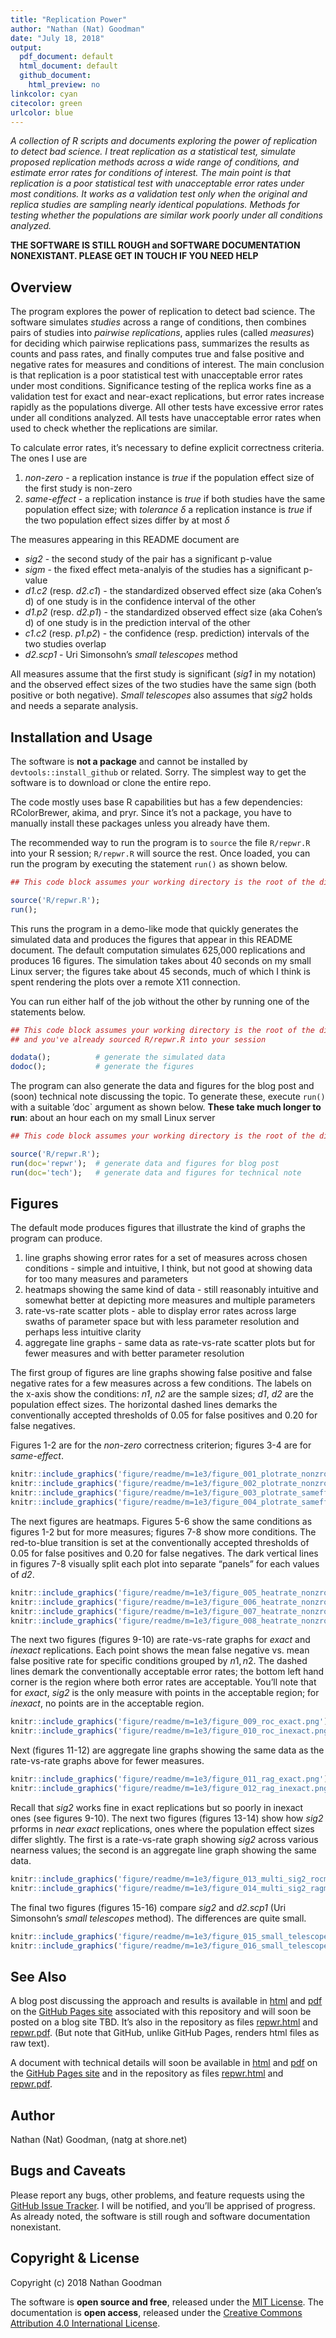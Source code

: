 ```yaml
---
title: "Replication Power"
author: "Nathan (Nat) Goodman"
date: "July 18, 2018"
output:
  pdf_document: default
  html_document: default
  github_document:
    html_preview: no
linkcolor: cyan
citecolor: green
urlcolor: blue
---
```

<!-- README.md is generated from README.Rmd. Please edit that file -->

*A collection of R scripts and documents exploring the power of replication to detect bad science. I treat replication as a statistical test, simulate proposed replication methods across a wide range of conditions, and estimate error rates for conditions of interest. The main point is that replication is a poor statistical test with unacceptable error rates under most conditions. It works as a validation test only when the original and replica studies are sampling nearly identical populations. Methods for testing whether the populations are similar work poorly under all conditions analyzed.*

**THE SOFTWARE IS STILL ROUGH and SOFTWARE DOCUMENTATION NONEXISTANT. PLEASE GET IN TOUCH IF YOU NEED HELP**

## Overview

The program explores the power of replication to detect bad science. The software simulates *studies* across a range of conditions, then combines pairs of studies into *pairwise replications*, applies rules (called *measures*) for deciding which pairwise replications pass, summarizes the results as counts and pass rates, and finally computes true and false positive and negative rates for measures and conditions of interest. The main conclusion is that replication is a poor statistical test with unacceptable error rates under most conditions. Significance testing of the replica works fine as a validation test for exact and near-exact replications, but error rates increase rapidly as the populations diverge. All other tests have excessive error rates under all conditions analyzed. All tests have unacceptable error rates when used to check whether the replications are similar.

To calculate error rates, it's necessary to define explicit correctness criteria.  The ones I use are

1. *non-zero* - a replication instance is *true* if the population effect size of the first study is non-zero
2. *same-effect* - a replication instance is *true* if both studies have the same population effect size; with *tolerance* $\delta$ a replication instance is *true* if the two population effect sizes differ by at most $\delta$

The measures appearing in this README document are

- *sig2* - the second study of the pair has a significant p-value
- *sigm* - the fixed effect meta-analyis of the studies has a significant p-value
- *d1.c2* (resp. *d2.c1*) - the standardized observed effect size (aka Cohen's d) of one study is in the confidence interval of the other 
- *d1.p2* (resp. *d2.p1*) - the standardized observed effect size (aka Cohen's d) of one study is in the prediction interval of the other 
- *c1.c2* (resp. *p1.p2*) - the confidence (resp. prediction) intervals of the two studies overlap
- *d2.scp1* - Uri Simonsohn's *small telescopes* method

All measures assume that the first study is significant (*sig1* in my notation) and the observed effect sizes of the two studies have the same sign (both positive or both negative). *Small telescopes* also assumes that *sig2* holds and needs a separate analysis.

## Installation and Usage

The software is **not a package** and cannot be installed by `devtools::install_github` or related. Sorry. The simplest way to get the software is to download or clone the entire repo.

The code mostly uses base R capabilities but has a few dependencies: RColorBrewer, akima, and pryr. Since it's not a package, you have to manually install these packages unless you already have them.

The recommended way to run the program is to `source` the file `R/repwr.R` into your R session; `R/repwr.R` will source the rest. Once loaded, you can run the program by executing the statement `run()`  as shown below.

``` r
## This code block assumes your working directory is the root of the distribution.

source('R/repwr.R');
run();
```

This runs the program in a demo-like mode that quickly generates the simulated data and produces the figures that appear in this README document. The default computation simulates 625,000 replications and produces 16 figures. The simulation takes about 40 seconds on my small Linux server; the figures take about 45 seconds, much of which I think is spent rendering the plots over a remote X11 connection.  

You can run either half of the job without the other by running one of the statements below.

``` r
## This code block assumes your working directory is the root of the distribution
## and you've already sourced R/repwr.R into your session

dodata();          # generate the simulated data
dodoc();           # generate the figures
```

The program can also generate the data and figures for the blog post and (soon) technical note discussing the topic.  To generate these, execute `run()` with a suitable 'doc` argument as shown below.  **These take much longer to run**: about an hour each on my small Linux server

``` r
## This code block assumes your working directory is the root of the distribution.

source('R/repwr.R');
run(doc='repwr');  # generate data and figures for blog post
run(doc='tech');   # generate data and figures for technical note
```

## Figures

The default mode produces figures that illustrate the kind of graphs the program can produce.

1. line graphs showing error rates for a set of measures across chosen conditions - simple and intuitive, I think, but not good at showing data for too many measures and parameters
2. heatmaps showing the same kind of data - still reasonably intuitive and somewhat better at depicting more measures and multiple parameters
3. rate-vs-rate scatter plots - able to display error rates across large swaths of parameter space but with less parameter resolution and perhaps less intuitive clarity
4. aggregate line graphs - same data as rate-vs-rate scatter plots but for fewer measures and with better parameter resolution

The first group of figures are line graphs showing false positive and false negative rates for a few measures across a few conditions. The labels on the x-axis show the conditions: *n1*, *n2* are the sample sizes; *d1*, *d2* are the population effect sizes. The horizontal dashed lines demarks the conventionally accepted thresholds of 0.05 for false positives and 0.20 for false negatives.

Figures 1-2 are for the *non-zero* correctness criterion; figures 3-4 are for *same-effect*.

```r
knitr::include_graphics('figure/readme/m=1e3/figure_001_plotrate_nonzro_fpr.png');
knitr::include_graphics('figure/readme/m=1e3/figure_002_plotrate_nonzro_fnr.png');
knitr::include_graphics('figure/readme/m=1e3/figure_003_plotrate_sameff_fpr.png');
knitr::include_graphics('figure/readme/m=1e3/figure_004_plotrate_sameff_fnr.png');
```

The next figures are heatmaps. Figures 5-6 show the same conditions as figures 1-2 but for more measures; figures 7-8 show more conditions. 
The red-to-blue transition is set at the conventionally accepted thresholds of 0.05 for false positives and 0.20 for false negatives. The  dark vertical lines in figures 7-8 visually split each plot into separate "panels" for each values of *d2*.

```r
knitr::include_graphics('figure/readme/m=1e3/figure_005_heatrate_nonzro_fpr.png');
knitr::include_graphics('figure/readme/m=1e3/figure_006_heatrate_nonzro_fnr.png');
knitr::include_graphics('figure/readme/m=1e3/figure_007_heatrate_nonzro_fpr_multi.png');
knitr::include_graphics('figure/readme/m=1e3/figure_008_heatrate_nonzro_fnr_multi.png');
```

The next two figures (figures 9-10) are rate-vs-rate graphs for *exact* and *inexact* replications. Each point shows the mean false negative vs. mean false positive rate for specific conditions grouped by $n1,n2$. The dashed lines demark the conventionally acceptable error rates; the bottom left hand corner is the region where both error rates are acceptable. You'll note that for *exact*, *sig2* is the only measure with points in the acceptable region; for *inexact*, no points are in the acceptable region.

```r
knitr::include_graphics('figure/readme/m=1e3/figure_009_roc_exact.png');
knitr::include_graphics('figure/readme/m=1e3/figure_010_roc_inexact.png');
```

Next (figures 11-12) are aggregate line graphs showing the same data as the rate-vs-rate graphs above for fewer measures.

```r
knitr::include_graphics('figure/readme/m=1e3/figure_011_rag_exact.png');
knitr::include_graphics('figure/readme/m=1e3/figure_012_rag_inexact.png');
```

Recall that *sig2* works fine in exact replications but so poorly in inexact ones (see figures 9-10).  The next two figures (figures 13-14) show how *sig2* prforms in  *near exact* replications, ones where the population effect sizes differ slightly. The first is a rate-vs-rate graph showing *sig2* across various nearness values; the second is an aggregate line graph showing the same data.

```r
knitr::include_graphics('figure/readme/m=1e3/figure_013_multi_sig2_rocm.png');
knitr::include_graphics('figure/readme/m=1e3/figure_014_multi_sig2_ragm.png');
```

The final two figures (figures 15-16) compare *sig2* and *d2.scp1* (Uri Simonsohn's *small telescopes* method). The differences are quite small.

```r
knitr::include_graphics('figure/readme/m=1e3/figure_015_small_telescopes_roc.png');
knitr::include_graphics('figure/readme/m=1e3/figure_016_small_telescopes_rag.png');
```

## See Also

A blog post discussing the approach and results is available in [html](https://natgoodman.github.io/repwr/repwr.html) and [pdf](https://natgoodman.github.io/repwr/repwr.pdf) on the [GitHub Pages site](https://natgoodman.github.io/repwr) associated with this repository and will soon be posted on a blog site TBD. It's also in the repository as files [repwr.html](repwr.html) and [repwr.pdf](repwr.pdf). (But note that GitHub, unlike GitHub Pages, renders html files as raw text).

A document with technical details will soon be available in [html](https://natgoodman.github.io/repwr/tech.html) and [pdf](https://natgoodman.github.io/repwr/tech.pdf) on the [GitHub Pages site](https://natgoodman.github.io/repwr) and in the repository as files [repwr.html](repwr.html) and [repwr.pdf](repwr.pdf).

## Author

Nathan (Nat) Goodman, (natg at shore.net)

## Bugs and Caveats

Please report any bugs, other problems, and feature requests using the [GitHub Issue Tracker](https://github.com/natgoodman/repwr/issues). I will be notified, and you'll be apprised of progress. As already noted, the software is still rough and software documentation nonexistant.

## Copyright & License

Copyright (c) 2018 Nathan Goodman

The software is **open source and free**, released under the [MIT License](https://opensource.org/licenses/MIT). The documentation is **open access**, released under the [Creative Commons Attribution 4.0 International License](https://creativecommons.org/licenses/by/4.0).

